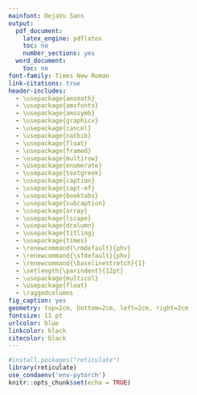 ```yaml
---
mainfont: DejaVu Sans
output:
  pdf_document:
    latex_engine: pdflatex
    toc: no
    number_sections: yes
  word_document:
    toc: no
font-family: Times New Roman
link-citations: true
header-includes:
  - \usepackage{amsmath}
  - \usepackage{amsfonts}
  - \usepackage{amssymb}
  - \usepackage{graphicx}
  - \usepackage{cancel}
  - \usepackage{natbib}
  - \usepackage{float}
  - \usepackage{framed}
  - \usepackage{multirow}
  - \usepackage{enumerate}
  - \usepackage{textgreek}
  - \usepackage{caption}
  - \usepackage{capt-of}
  - \usepackage{booktabs}
  - \usepackage{subcaption}
  - \usepackage{array}
  - \usepackage{lscape}
  - \usepackage{dcolumn}
  - \usepackage{titling}
  - \usepackage{times}
  - \renewcommand{\rmdefault}{phv}
  - \renewcommand{\sfdefault}{phv}
  - \renewcommand{\baselinestretch}{1}
  - \setlength{\parindent}{12pt}
  - \usepackage{multicol}
  - \usepackage{float}
  - \raggedcolumns
fig_caption: yes
geometry: top=2cm, bottom=2cm, left=2cm, right=2cm
fontsize: 11 pt
urlcolor: blue
linkcolor: black
citecolor: black
---
```

```r
#install.packages("reticulate")
library(reticulate)
use_condaenv('env-pytorch')
knitr::opts_chunk$set(echo = TRUE)
```
\pagestyle{empty}
\begin{titlepage}
\begin{center}
\begin{huge}
Facultad de Ciencias Económicas \\
\end{huge}
\medskip
\begin{LARGE}
Universidad Nacional De Córdoba \\
\end{LARGE}
\medskip
\begin{large}
Licenciatura en Economía
\end{large}
\end{center}
\medskip
\vspace*{0in}
\begin{figure}[h!]
\begin{center}
\includegraphics[width=4cm]{UNC.png}
\end{center}
\end{figure}
\begin{center}
\begin{large}
\textbf{Trabajo Final Integrador: \\ Red neuronal profunda y convolucional para clasificar imágenes}\\ Agosto 2022
\end{large}
\end{center}
\vspace*{0.1in}
\begin{center}
\begin{large}
Camila Chediack Ciminari\\
DNI: 41919762\\
mail: camila.chediack.c@mi.unc.edu.ar\\
\end{large}
\end{center}
\end{titlepage}

\newpage 

\begin{multicols}{2}
\begin{center}
\begin{large}
\textbf{Introducción}
\end{large}
\end{center}
\bigskip

El comportamiento del cerebro humano se puede describir en pocas palabras a través del funcionamiento de las neuronas, las cuales son células especializadas en la transmición de información a través de estímulos en forma de cargas eléctricas. Si este estímulo sobrepasa un cierto umbral entonces este se dispara hacia el axon que se va a encargar de enviar dicho estímulo hacia las neuronas adyacentes. Esto no quiere decir que las neuronas siguientes vayan a recibir la señal de esa neurona, ocurre que no se encuentran conectadas entre sí a través del axón y las dendritas, sino que hay un espacio entre ellas denominado "espacio sináptico" en los que navegan estos neurotransmisores y van a ser "atrapados" por las dendritas de las neuronas que le siguen sólo si hay muchos de ellos. Esto quiere decir, que hay una cierta probabilidad de que las neuronas adyacentes recepcionen la información de la neurona que realizó el disparo. 

Las redes neuronales son un algoritmo que tiene por objetivo simular este comportamiento del cerebro para resolver problemas complejos. Las mismas están compuestas por una capa de entrada de la información, $N-1$ capas intermedias y ocultas, seguido de la capa de salida que es el resultado obtenido. Matemáticamente se puede describrir el modelo a través de la siguiente función:

$$O^{\mu}_i = g(h_i) = g(\sum_k w_{ik} \xi_k)$$
Donde las relaciones entre las distintas neuronas se representan a través de la transmisión de información ponderada por los pesos sinápticos $w_{ik}$, el subíndice $k$ hace alusión a la neurona de entrada e $i$ a la neurona de salida. Si la información que le entra a la neurona sobrepasa el umbral, esta se dispara enviando la señal a las neuronas de la capa siguiente (si se trata de una red \textit{feedforward}). Estos ponderadores dependen del modelo que se utilice y los hiperparámetros que se especifiquen, además de que se van actualizando a medida que se entrena la red, una característica puntual que tiene cualquier tipo de red neuronal es que esta va aprendiendo de los errores pasados con el objetivo de minimizar el mismo. 

\begin{center}
\begin{large}
\textbf{Red Neuronal clasificador de Fashion-MNIST}
\end{large}
\end{center}

En esta ocasión se va a utilizar una Red Neuronal Profunda Convolucional para clasificar las distintas prendas de ropa que trae la base de datos de Fashion-MNIST. Las imágenes son de 28x28 píxeles en escala de grises, donde cada una de ellas se encuentra asociada a una de las 10 siguientes etiquetas: 0 T-shirt/top, 1 Trouser, 2 Pullover, 3 Dress, 4 Coat, 5 Sandal, 6 Shirt, 7 Sneaker, 8 Bag y 9 Ankle boot.

\noindent\begin{minipage}{0.5\textwidth}
\begin{center}
\textbf{Imágenes de Fashion-MNIST}
\includegraphics[width=\linewidth]{fashion-mnist.pdf}
\begin{scriptsize}
\textit{Fuente: Fashion-MNIST Dataset}
\end{scriptsize}
\end{center}
\label{F:img-f}
\end{minipage}

La Red Neuronal Convolucional tiene la particularidad que las conexiones entre las distintas capas se realiza entre subconjuntos de neuronas. La forma en que estas recepcionan la información es muy parecida a las neuronas en la corteza visual primaria de un cerebro, y es por ello que se utilizan frecuentemente para clasificar o segmentar imágenes. 

SU componente principal es la capa convolucional, la cual contiene distintos parámetros que establecen cómo va a ser la transformación de la imagen de entrada. Estos parámetros establecen la cantidad de filtros que se le van a aplicar a la misma, resultando en nuevas neuronas donde cada una de ellas se va a especializar en una sola característica propia de la imagen, obtienedo como resultado una nueva imagen con más dimensiones que se corresponden con la cantidad de características en las que se descompuso la imagen original. Por cada capa de convolución van aumentando la cantidad de filtros (lo que es lo mismo decir que aumenta la cantidad de neuronas de salida) que luego van a ser concatenadas a través de una capa lineal, resultando en un super vector del tamaño de la cantidad de filtros por el alto y el ancho de cada uno de ellos. 

Luego de obtener los resultados de su desempeño se va implementar a los mismos conjuntos de entrenamiento, validación y testeo, una red neuronal feed-forward sin convolución con una sola capa oculta para clasificar las distintas impágenes de prendas. El objetivo es realizar una comparación entre los desempeños de ambas redes, esperando obtener mejores resultados en la Red Neuronal Convolucional por todas las características mencionadas anteriormente sobre su funcionamiento.

\begin{center}
\begin{large}
\textbf{Arquitectura de la Red Neuronal Convolucional}
\end{large}
\end{center}

El input de la red es de $28x28x1$ por la cantidad de píxeles de la imagen y 1 dado que son en escala de grises. Se establecen dos capas de convolución con un \textit{kernel} de $3x3$ y un \textit{padding} igual a 1, seguida cada una de \textit{Batch Normalization layer}, una función de activación \textit{ReLU} y una \textit{Max Pooling layer} con \textit{kernel} de $2x2$ y un \textit{stride} igual a 2. Luego siguen 3 capas lineales con un $dropout = 0.40$ para intentar evitar un \textit{overfiting}. 

\end{multicols}

\begin{figure}[h!]
\caption{\textbf{Red Neuronal Convolucional Profunda}}
\center
\includegraphics[width=0.6\textwidth]{prueba.pdf}
\begin{center}
\begin{scriptsize}
\textit{Fuente: Elaboraci\'on propia.}
\end{scriptsize}
\end{center}
\label{F:redconv}
\end{figure}

\begin{multicols}{2}
La operación que subyace de aplicarle 12 filtos con un \textit{kernel} de altura=3,ancho=3 y pofundidad=1 es un producto punto entre esta matriz $3x3x1$ y distintas zonas de la imagen de entrada, dando como resultado una transformación de la misma con dimensión $28x28x12$ donde en vez de tener un solo filtro que correspondía al color de la imagen ahora se tienen 12 filtros de distintas características. Al establecer el parámetro \textit{padding} igual a 1 esta operación también se aplica en los bordes y por lo tanto no hay una reducción de dimensionalidad. De la reducción de dimensionalidad se encarga la capa MaxPool con el objetivo de poder procesar las imágenes de forma más rápida.

Luego la primer capa lineal es la encargada de concatenar todos los filtros en un solo gran vector cuya entrada son 864 neuronas\footnote{Este número surge de multiplicar $6x6x24$ que se corresponde con el ouput de la segunda capa convolucional luego de ser aplicado el MaxPool} y termina con 600 neuronas, seguido de una segunda capa con salida de 100 neuronas y finalmente la tercer capa lineal con 10 neuronas que corresponden a la cantidad de etiquetas que provee la base de datos Fashion-MNIST. 

Usualmente en los modelos de clasificación se utiliza la función de pérdida \textit{Cross-Entropy} dado que es más conveniente para medir la diferencia entre dos dsitribuciones de probabilidad de una variable dada, aumentando cuando la probabilidad de predicción de la variable diverge del label correcto. Como función de optimización se emplea la función Adam, vista como una combinación de las ventajas de AdaGrad y RMSprop, que utiliza una estimación del primer y segundo momento del gradiente (media y varianza) para adaptar la taza de aprendizaje para cada uno de los pesos de la red neuronal. 

\begin{center}
\begin{large}
\textbf{Resultados y comparación con una red sin convolución}
\end{large}
\end{center}

Luego de entrenar los datos a través de la Red Neuronal Convolucional y validar los mismos durante 10 épocas se calcula la función de pérdida para el conjunto de entrenamiento y de validación, junto con la función de \textit{accuracy} del modelo sobre los datos de validación para cada época. 

\end{multicols}

\begin{figure}[h!]
\caption{Funciones de pérdida y precisión: Red Convolucional}
  \begin{subfigure}[b]{0.4\textwidth}
    \includegraphics[width=\textwidth]{train_valid_loss_conv.pdf}
    \caption{Training and Validation Loss}
    \end{subfigure}
  \hfill
  \begin{subfigure}[b]{0.4\textwidth}
    \includegraphics[width=\textwidth]{valid_accu_conv.pdf}
    \caption{Validation Accuracy}
  \end{subfigure}
  \label{fig:train_valid_conv}
  \begin{center}
  \begin{scriptsize}
  \textit{Fuente: Elaboraci\'on propia.}
  \end{scriptsize}
   \end{center}
\end{figure}

\begin{multicols}{2}
Como puede observarse en la figura \ref{fig:train_valid_conv}, a partir de la época cuatro aproximadamente, se presenta un \textit{overfitting}, esto quiere decir que la red sigue aprendiendo sobre los datos de entrenamiento pero cuando se prueba su desempeño en datos que desconoce, el error es mayor. Ajusta mejor los datos conocidos, con los que fue entrenada, que los datos de validación y posiblemente que los de testeo. Este resultado no es el deseable dado que el objetivo de entrenar la red es que extrapole bien para predecir sobre conjuntos de datos que nunca vió. Por otro lado la función de \textit{accuracy} llega a su máximo en la época número 9 aproximadamente y en la 10 vuelve a bajar. 

Una posible respuesta a este \textit{overfitting} es que las imágenes son muy simples para aplicar varias capas convolucionales con muchos filtros dada la poca cantidad de características que poseen en comparación a una imagen a color que contiene animales o rostros. 

Otra razón que advierte este sobre entrenamiento son los buenos resultados que se obtuvieron del desempeño de la Red Neuronal con una sola capa oculta y sin convolución, los cuales se muestran a continuación junto con una tabla de comparación de ambos modelos a través de distintas métricas. 

\end{multicols}

\begin{figure}[h!]
\caption{Funciones de pérdida y precisión: Red Neuronal sin convolución}
  \begin{subfigure}[b]{0.4\textwidth}
    \includegraphics[width=\textwidth]{train_valid_loss.pdf}
    \caption{Training and Validation Loss}
    \end{subfigure}
  \hfill
  \begin{subfigure}[b]{0.4\textwidth}
    \includegraphics[width=\textwidth]{valid_accu.pdf}
    \caption{Validation Accuracy}
  \end{subfigure}
  \label{fig:train_valid}
  \begin{center}
  \begin{scriptsize}
  \textit{Fuente: Elaboraci\'on propia.}
  \end{scriptsize}
   \end{center}
\end{figure}

\begin{multicols}{2}
En la figura \ref{fig:train_valid} la función de pérdida de validación es menor a la de entrenamiento solamente hasta las época 5 aproximadamento, para esa época en adelante también se produce un \textit{overfitting}. En estos casos podría considerarse entrenar la red solamente hasta dicha época donde se nota un corte entre las dos funciones, para evitar que la red este aprendiendo de datos ruidosos que no aportan información de calidad. 

Una forma adecuada para poder comparar distintos modelos es a través del resultado de distintas métricas como precision, recall y f1 score que nos brinda el "Classification Report" de la librería de \textbf{sklearn}. Mientras que la primera nos dice el porcentaje de predicciones positivas correctas sobre el total de predicciones positivas, la recall es el porcentaje de predicciones positivas correctas sobre el total de positivos que hay y por último f1 score es un promedio ponderado entre las dos anteriores. 

\end{multicols}

\begin{table}[!h]
        \centering
\caption{\textbf{Reporte de clasificación: Red Neuronal Convolucional}}  
\begin{tabular}{|p{0.15\textwidth}|p{0.15\textwidth}|p{0.15\textwidth}|p{0.15\textwidth}|}
\hline 
  & \textbf{Precision} & \textbf{Recall} & \textbf{F1-score} \\
\hline 
 \textit{Accuracy} & 0.897800 & 0.8978 & 0.897800 \\
\hline 
 \textit{macro avg} & 0.903567 & 0.8978 & 0.899302 \\
\hline 
 \textit{weighted avg} & 0.903567 & 0.8978 & 0.899302 \\
 \hline
\end{tabular}
  \label{table: 1}
        \end{table}

\begin{table}[!h]
        \centering
\caption{\textbf{Reporte de clasificación: Red Neuronal sin convolución}}  
\begin{tabular}{|p{0.15\textwidth}|p{0.15\textwidth}|p{0.15\textwidth}|p{0.15\textwidth}|}
\hline 
  & \textbf{Precision} & \textbf{Recall} & \textbf{F1-score} \\
\hline 
 \textit{Accuracy} & 0.8799 & 0.8799 & 0.8799 \\
\hline 
 \textit{macro avg} & 0.882789 & 0.8799 & 0.878057 \\
\hline 
 \textit{weighted avg} & 0.882789 & 0.8799 & 0.878057 \\
 \hline
\end{tabular}
        \label{table: 2}
        \end{table}

\begin{multicols}{2}

En la tabla \ref{table: 1} se muestran las métricas correspondientes a la red neuronal con la capa de convolución, la cual aproximadamente en el 90\% de los casos predice de forma correcta la etiqueta de la imagen. En la tabla \ref{table: 2} se exponen los resultados para la red neuronal sin convolución, la cual muestra una precisión del 88\% en todas las métricas, es decir que predice en forma correcta el 88\% de las veces. La diferencia entre estos dos modelos es bastante sensible.

\begin{center}
\begin{large}
\textbf{Conclusiones}
\end{large}
\end{center}

En un comienzo se expresó la idea de que una red convolucional es mucho mejor para clasificar imágenes dada las características propias de este tipo de redes, sin embargo los resultados han demostrado una muy buena predicción por parte del modelo que no tiene capa de convolución y que solo tiene una capa oculta. Por lo tanto esto nos da un pauta para creer que para imágenes tan simples como las que trae el dataset de Fashion-MNIST bastaría con implementar una red sin convolución. A su vez se mostró que se da un overfitting en ambos casos, que en la primer red tal vez podría ser revertido aplicando solo una capa de convolución, sin embargo dejaría de ser una red neuronal convolucional profunda. 

En cualquiera de los dos casos y a pesar de que se produce un \textit{overfitting}, se obtienen buenos resultados con un alto porcentaje de predicciones correctas que seguramente podría ser mejorado si se simplifica la arquitectura de la red para evitar este sobre ajuste y que consiga extrapolar mejor, siendo el resultado deseable.

\end{multicols}
